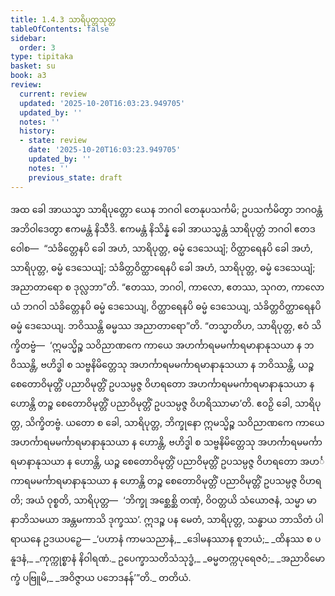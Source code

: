 ```yaml
---
title: 1.4.3 သာရိပုတ္တသုတ္တ
tableOfContents: false
sidebar:
  order: 3
type: tipitaka
basket: su
book: a3
review:
  current: review
  updated: '2025-10-20T16:03:23.949705'
  updated_by: ''
  notes: ''
  history:
  - state: review
    date: '2025-10-20T16:03:23.949705'
    updated_by: ''
    notes: ''
    previous_state: draft
---
```



<DynamicBreadcrumb />


<ReviewStatus review={frontmatter.review} showDetails={true} />

<HypothesisAnnotation frontmatter={frontmatter} />

<Division number="33" book="a3" e="ch" v="15" p="132">

<Paragraph number="178" book="a3">
အထ ခေါ အာယသ္မာ သာရိပုတ္တော ယေန ဘဂဝါ တေနုပသင်္ကမိ; ဥပသင်္ကမိတွာ ဘဂဝန္တံ အဘိဝါဒေတွာ ဧကမန္တံ နိသီဒိ. ဧကမန္တံ နိသိန္နံ ခေါ အာယသ္မန္တံ သာရိပုတ္တံ ဘဂဝါ ဧတဒဝေါစ—  “သံခိတ္တေနပိ ခေါ အဟံ, သာရိပုတ္တ, ဓမ္မံ ဒေသေယျံ; ဝိတ္ထာရေနပိ ခေါ အဟံ, သာရိပုတ္တ, ဓမ္မံ ဒေသေယျံ; သံခိတ္တဝိတ္ထာရေနပိ ခေါ အဟံ, သာရိပုတ္တ, ဓမ္မံ ဒေသေယျံ; အညာတာရော စ ဒုလ္လဘာ”တိ. “ဧတဿ, ဘဂဝါ, ကာလော, ဧတဿ, သုဂတ, ကာလော ယံ ဘဂဝါ သံခိတ္တေနပိ ဓမ္မံ ဒေသေယျ, ဝိတ္ထာရေနပိ ဓမ္မံ ဒေသေယျ, သံခိတ္တဝိတ္ထာရေနပိ ဓမ္မံ ဒေသေယျ. ဘဝိဿန္တိ ဓမ္မဿ အညာတာရော”တိ.
</Paragraph>

<Paragraph number="179" book="a3">
“တသ္မာတိဟ, သာရိပုတ္တ, ဧဝံ သိက္ခိတဗ္ဗံ—  ‘ဣမသ္မိဉ္စ သဝိညာဏကေ ကာယေ အဟင်္ကာရမမင်္ကာရမာနာနုသယာ န ဘဝိဿန္တိ, ဗဟိဒ္ဓါ စ သဗ္ဗနိမိတ္တေသု အဟင်္ကာရမမင်္ကာရမာနာနုသယာ န ဘဝိဿန္တိ, ယဉ္စ စေတောဝိမုတ္တိံ ပညာဝိမုတ္တိံ ဥပသမ္ပဇ္ဇ ဝိဟရတော အဟင်္ကာရမမင်္ကာရမာနာနုသယာ န ဟောန္တိ တဉ္စ စေတောဝိမုတ္တိံ ပညာဝိမုတ္တိံ ဥပသမ္ပဇ္ဇ ဝိဟရိဿာမာ’တိ. ဧဝဉှိ ခေါ, သာရိပုတ္တ, သိက္ခိတဗ္ဗံ.
</Paragraph>

<Paragraph number="180" book="a3">
ယတော စ ခေါ, သာရိပုတ္တ, ဘိက္ခုနော ဣမသ္မိဉ္စ သဝိညာဏကေ ကာယေ အဟင်္ကာရမမင်္ကာရမာနာနုသယာ န ဟောန္တိ, ဗဟိဒ္ဓါ စ သဗ္ဗနိမိတ္တေသု အဟင်္ကာရမမင်္ကာရမာနာနုသယာ န ဟောန္တိ, ယဉ္စ စေတောဝိမုတ္တိံ ပညာဝိမုတ္တိံ ဥပသမ္ပဇ္ဇ ဝိဟရတော အဟင်္ကာရမမင်္ကာရမာနာနုသယာ န ဟောန္တိ တဉ္စ စေတောဝိမုတ္တိံ ပညာဝိမုတ္တိံ ဥပသမ္ပဇ္ဇ ဝိဟရတိ; အယံ ဝုစ္စတိ, သာရိပုတ္တ—  ‘ဘိက္ခု အစ္ဆေစ္ဆိ တဏှံ, ဝိဝတ္တယိ သံယောဇနံ, သမ္မာ မာနာဘိသမယာ အန္တမကာသိ ဒုက္ခဿ’. ဣဒဉ္စ ပန မေတံ, သာရိပုတ္တ, သန္ဓာယ ဘာသိတံ ပါရာယနေ ဥဒယပဉှေ—
</Paragraph>

<Paragraph number="181" type="verses" book="a3">
_‘ပဟာနံ ကာမသညာနံ,_  
_ဒေါမနဿာန စူဘယံ;_  
_ထိနဿ စ ပနူဒနံ,_  
_ကုက္ကုစ္စာနံ နိဝါရဏံ._  

</Paragraph>

<Paragraph number="182" type="verses" book="a3">
ဥပေက္ခာသတိသံသုဒ္ဓံ,_  
_ဓမ္မတက္ကပုရေဇဝံ;_  
_အညာဝိမောက္ခံ ပဗြူမိ,_  
_အဝိဇ္ဇာယ ပဘေဒနန်’”တိ._  


</Paragraph>
</Division>

<Paragraph number="183" type="center" book="a3">
တတိယံ.
</Paragraph>